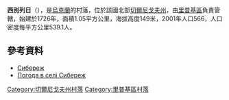 {{coord|51|40|27|N|31|8|22|E|scale:100000|display=title}}

'''西別列日'''（{{lang-uk|Сибереж}}），是[[烏克蘭|烏克蘭]]的村落，位於該國北部[[切爾尼戈夫州|切爾尼戈夫州]]，由[[里普基區|里普基區]]負責管轄，始建於1726年，面積1.05平方公里，海拔高度149米，2001年人口566，人口密度每平方公里539.1人。

==參考資料==
*[http://w1.c1.rada.gov.ua/pls/z7502/A005?rdat1=15.03.2014&rf7571=41065 Сибереж]{{Dead link|date=2018年6月 |bot=InternetArchiveBot |fix-attempted=no }}
* [http://weather.in.ua/ua/chernigovskaja/23763 Погода в селі Сибереж] {{Wayback|url=http://weather.in.ua/ua/chernigovskaja/23763 |date=20111220121649 }}

[[Category:切爾尼戈夫州村落|Category:切爾尼戈夫州村落]]
[[Category:里普基區村落|Category:里普基區村落]]


{{Chernihiv-geo-stub}}